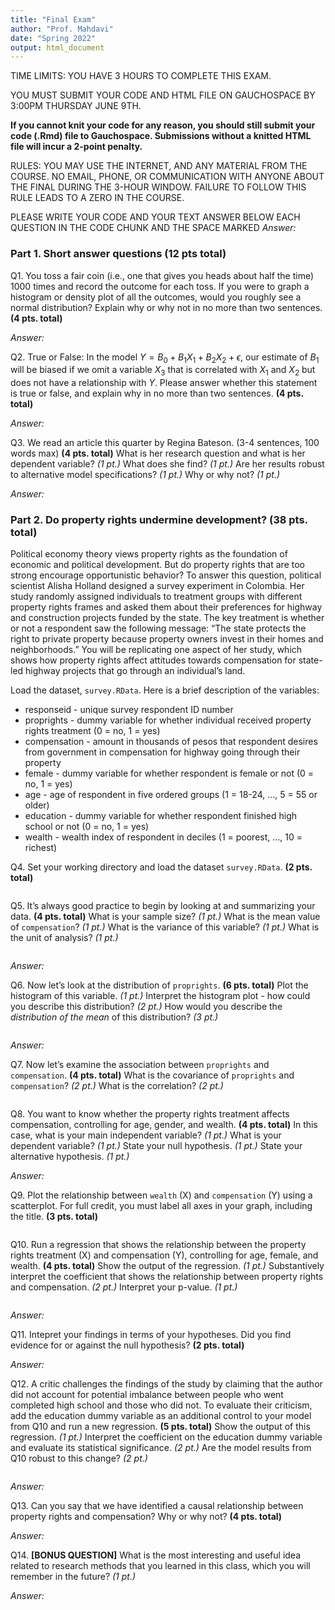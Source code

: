 ```yaml
---
title: "Final Exam"
author: "Prof. Mahdavi"
date: "Spring 2022"
output: html_document
---
```


TIME LIMITS:
YOU HAVE 3 HOURS TO COMPLETE THIS EXAM.

YOU MUST SUBMIT YOUR CODE AND HTML FILE ON GAUCHOSPACE BY 3:00PM THURSDAY JUNE 9TH.

**If you cannot knit your code for any reason, you should still submit your code (.Rmd) file to Gauchospace. Submissions without a knitted HTML file will incur a 2-point penalty.**

RULES:
YOU MAY USE THE INTERNET, AND ANY MATERIAL FROM THE COURSE.
NO EMAIL, PHONE, OR COMMUNICATION WITH ANYONE ABOUT THE FINAL DURING THE 3-HOUR WINDOW.
FAILURE TO FOLLOW THIS RULE LEADS TO A ZERO IN THE COURSE.

PLEASE WRITE YOUR CODE AND YOUR TEXT ANSWER BELOW EACH QUESTION IN THE CODE CHUNK AND THE SPACE MARKED *Answer:* 

### Part 1. Short answer questions (12 pts total)

Q1. You toss a fair coin (i.e., one that gives you heads about half the time) 1000 times and record the outcome for each toss. If you were to graph a histogram or density plot of all the outcomes, would you roughly see a normal distribution? Explain why or why not in no more than two sentences. **(4 pts. total)**

*Answer:* 


Q2. True or False: In the model $Y = B_0 + B_1 X_1 + B_2 X_2 + \epsilon$, our estimate of $B_1$ will be biased if we omit a variable $X_3$ that is correlated with $X_1$ and $X_2$ but does not have a relationship with $Y$. Please answer whether this statement is true or false, and explain why in no more than two sentences. **(4 pts. total)**

*Answer:* 


Q3. We read an article this quarter by Regina Bateson. (3-4 sentences, 100 words max) **(4 pts. total)**
What is her research question and what is her dependent variable? *(1 pt.)*
What does she find? *(1 pt.)*
Are her results robust to alternative model specifications? *(1 pt.)*
Why or why not? *(1 pt.)*

*Answer:* 


### Part 2. Do property rights undermine development? (38 pts. total)

Political economy theory views property rights as the foundation of economic and political development. But do property rights that are too strong encourage opportunistic behavior? To answer this question, political scientist Alisha Holland designed a survey experiment in Colombia. Her study randomly assigned individuals to treatment groups with different property rights frames and asked them about their preferences for highway and construction projects funded by the state. The key treatment is whether or not a respondent saw the following message: "The state protects the right to private property because property owners invest in their homes and neighborhoods." You will be replicating one aspect of her study, which shows how property rights affect attitudes towards compensation for state-led highway projects that go through an individual's land.

Load the dataset, `survey.RData`. Here is a brief description of the variables:

* responseid - unique survey respondent ID number
* proprights - dummy variable for whether individual received property rights treatment (0 = no, 1 = yes)
* compensation - amount in thousands of pesos that respondent desires from government in compensation for highway going through their property
* female - dummy variable for whether respondent is female or not (0 = no, 1 = yes)
* age - age of respondent in five ordered groups (1 = 18-24, ..., 5 = 55 or older)
* education - dummy variable for whether respondent finished high school or not (0 = no, 1 = yes)
* wealth - wealth index of respondent in deciles (1 = poorest, ..., 10 = richest)

Q4. Set your working directory and load the dataset `survey.RData`. **(2 pts. total)**

```r

```


Q5. It's always good practice to begin by looking at and summarizing your data. **(4 pts. total)** 
What is your sample size? *(1 pt.)*
What is the mean value of `compensation`? *(1 pt.)*
What is the variance of this variable? *(1 pt.)*
What is the unit of analysis? *(1 pt.)*

```r

```

*Answer:* 


Q6. Now let's look at the distribution of `proprights`. **(6 pts. total)**
Plot the histogram of this variable. *(1 pt.)*
Interpret the histogram plot - how could you describe this distribution? *(2 pt.)*
How would you describe the *distribution of the mean* of this distribution? *(3 pt.)*

```r

```

*Answer:* 

Q7. Now let's examine the association between `proprights` and `compensation`. **(4 pts. total)**
What is the covariance of `proprights` and `compensation`? *(2 pt.)*
What is the correlation? *(2 pt.)*

```r

```


Q8. You want to know whether the property rights treatment affects compensation, controlling for age, gender, and wealth. **(4 pts. total)**
In this case, what is your main independent variable? *(1 pt.)* 
What is your dependent variable? *(1 pt.)*
State your null hypothesis. *(1 pt.)* 
State your alternative hypothesis. *(1 pt.)*

*Answer:* 


Q9. Plot the relationship between `wealth` (X) and `compensation` (Y) using a scatterplot. For full credit, you must label all axes in your graph, including the title. **(3 pts. total)**

```r

```



Q10. Run a regression that shows the relationship between the property rights treatment (X) and compensation (Y), controlling for age, female, and wealth. **(4 pts. total)**
Show the output of the regression. *(1 pt.)*
Substantively interpret the coefficient that shows the relationship between property rights and compensation. *(2 pt.)*
Interpret your p-value. *(1 pt.)*

```r

```

*Answer:* 


Q11. Intepret your findings in terms of your hypotheses. Did you find evidence for or against the null hypothesis? **(2 pts. total)**

*Answer:* 


Q12. A critic challenges the findings of the study by claiming that the author did not account for potential imbalance between people who went completed high school and those who did not. To evaluate their criticism, add the education dummy variable as an additional control to your model from Q10 and run a new regression. **(5 pts. total)**
Show the output of this regression. *(1 pt.)*
Interpret the coefficient on the education dummy variable and evaluate its statistical significance. *(2 pt.)*
Are the model results from Q10 robust to this change? *(2 pt.)*

```r

```

*Answer:* 


Q13. Can you say that we have identified a causal relationship between property rights and compensation? Why or why not? **(4 pts. total)**

*Answer:* 


Q14. **[BONUS QUESTION]** What is the most interesting and useful idea related to research methods that you learned in this class, which you will remember in the future? *(1 pt.)*

*Answer:* 

